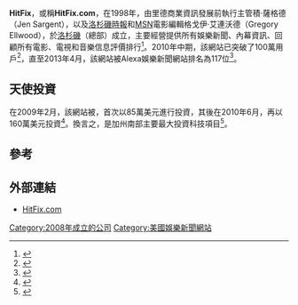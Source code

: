 '''HitFix'''，或稱'''HitFix.com'''，在1998年，由里德商業資訊發展前執行主管積·薩格德（Jen Sargent），以及[[洛杉磯時報|洛杉磯時報]]和[[MSN|MSN]]電影編輯格戈伊·艾連沃德（Gregory Ellwood），於[[洛杉磯|洛杉磯]]（總部）成立，主要經營提供所有娛樂新聞、內幕資訊、回顧所有電影、電視和音樂信息評價排行<ref name="ref01">{{cite web |url=http://www.siteinfotool.com/hitfix.com |title=Hitfix.com - HitFix - Entertainment News, Events, Exclusives & Reviews for Movies, Film, Television, Music |work=Site Info Tool |accessdate=2013年4月14日 |archive-date=2013年12月30日 |archive-url=https://web.archive.org/web/20131230232156/http://www.siteinfotool.com/hitfix.com |dead-url=no }}</ref>。2010年中期，該網站已突破了100萬用戶<ref>{{cite web |url=http://www.techcoastangels.com/press/tech-coast-angels-joins-16m-investment-hitfix-unique-content-driven-entertainment-website |title=天使海岸科技投資組合以160萬美元投資該公司（英文版） |work={{link-en|天使海岸科技投資組合|Tech Coast Angels|}} |date=June 28, 2010 |first=Deborah |last=Jones |accessdate=April 14, 2013 |deadurl=yes |archiveurl=https://web.archive.org/web/20130723202250/http://www.techcoastangels.com/press/tech-coast-angels-joins-16m-investment-hitfix-unique-content-driven-entertainment-website |archivedate=2013年7月23日 }}</ref>，直至2013年4月，該網站被Alexa娛樂新聞網站排名為117位<ref>{{cite web |url=http://www.alexa.com/topsites/category/Top/Arts/Entertainment/News_and_Media/ |title=Top Sites by Category: Arts/Entertainment/News and Media |work=Alexa Internet |accessdate=2013年4月14日 |archive-date=2012年9月10日 |archive-url=https://web.archive.org/web/20120910105239/http://www.alexa.com/topsites/category/Top/Arts/Entertainment/News_and_Media |dead-url=no }}</ref>。

==天使投資==
在2009年2月，該網站被{{link-en|天使海岸科技投資組合|Tech Coast Angels|}}，首次以85萬美元進行投資，其後在2010年6月，再以160萬美元投資<ref name="ref02">{{Cite web |url=http://www.techcoastangels.com/press/tech-coast-angels-joins-16m-investment-hitfix-unique-content-driven-entertainment-website |title=天使海岸科技投資組合以160萬美元投資該公司（英文版 |accessdate=2013-12-29 |archive-date=2013-07-23 |archive-url=https://web.archive.org/web/20130723202250/http://www.techcoastangels.com/press/tech-coast-angels-joins-16m-investment-hitfix-unique-content-driven-entertainment-website |dead-url=yes }}</ref>。換言之，是加州南部主要最大投資科技項目<ref>{{cite web|url=http://www.socaltech.com/venture_capital_totals_6_3__m_in_southern_california_in_q3/s-0038812.html|work=socaltech.com|publisher=|title=棋高一著（英文版）|date=2011年10月18日|accessdate=2013年12月30日|archive-date=2013年12月31日|archive-url=https://web.archive.org/web/20131231002318/http://www.socaltech.com/venture_capital_totals_6_3__m_in_southern_california_in_q3/s-0038812.html|dead-url=no}}</ref>。

==參考==
{{REFLIST|2}}

==外部連結==
*[HTTP://WWW.hitfix.com HitFix.com]{{Wayback|url=http://www.hitfix.com/ |date=20161111064756 }}

[[Category:2008年成立的公司|Category:2008年成立的公司]]
[[Category:美國娛樂新聞網站|Category:美國娛樂新聞網站]]